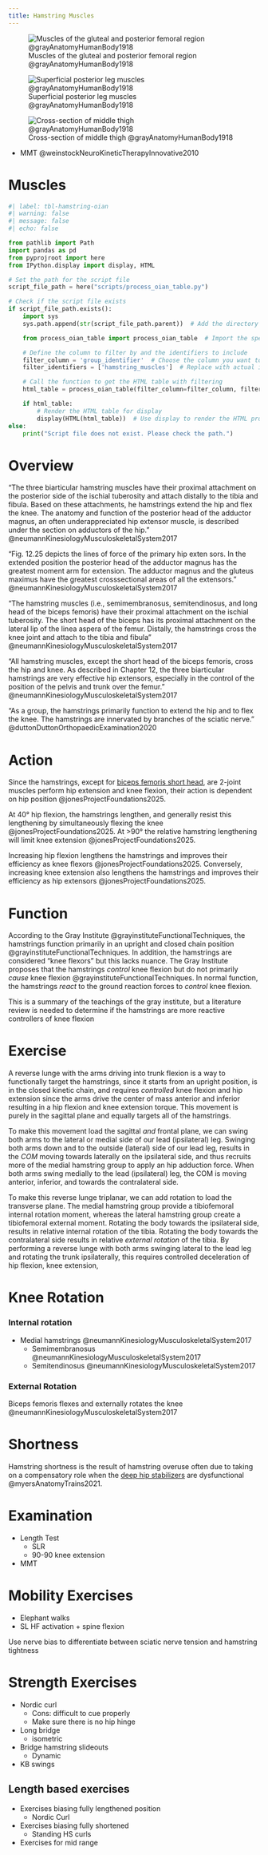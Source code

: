 ```yaml
---
title: Hamstring Muscles
---
```



![Muscles of the gluteal and posterior femoral region @grayAnatomyHumanBody1918](/The Archive/Images/Gray anatomy 1918 images/Myology/image434 Muscles of the gluteal and posterior femoral regions.gif){#fig-gray1918-image434}

![Superficial posterior leg muscles @grayAnatomyHumanBody1918](/The Archive/Images/Gray anatomy 1918 images/Myology/image438 Muscles of the back of the leg. Superficial layer.gif){#fig-gray1918-image438}

![Cross-section of middle thigh @grayAnatomyHumanBody1918](/The Archive/Images/Gray anatomy 1918 images/Myology/image432 Cross-section through the middle of the thigh.gif)

::: {.callout title="Reading list"}

- MMT @weinstockNeuroKineticTherapyInnovative2010

:::

# Muscles

```python
#| label: tbl-hamstring-oian
#| warning: false
#| message: false
#| echo: false

from pathlib import Path
import pandas as pd
from pyprojroot import here
from IPython.display import display, HTML

# Set the path for the script file
script_file_path = here("scripts/process_oian_table.py")

# Check if the script file exists
if script_file_path.exists():
    import sys
    sys.path.append(str(script_file_path.parent))  # Add the directory of the script to the system path

    from process_oian_table import process_oian_table  # Import the specific function

    # Define the column to filter by and the identifiers to include
    filter_column = 'group_identifier'  # Choose the column you want to filter by
    filter_identifiers = ['hamstring_muscles']  # Replace with actual identifiers you want to include

    # Call the function to get the HTML table with filtering
    html_table = process_oian_table(filter_column=filter_column, filter_identifiers=filter_identifiers)

    if html_table:
        # Render the HTML table for display
        display(HTML(html_table))  # Use display to render the HTML properly
else:
    print("Script file does not exist. Please check the path.")

```

# Overview



“The three biarticular hamstring muscles have their proximal attachment on the posterior side of the ischial tuberosity and attach distally to the tibia and fibula. Based on these attachments, he hamstrings extend the hip and flex the knee. The anatomy and function of the posterior head of the adductor	 magnus, an often underappreciated hip extensor muscle, is described under the section on adductors of the hip.”  @neumannKinesiologyMusculoskeletalSystem2017 

“Fig. 12.25 depicts the lines of force of the primary hip exten­ sors. In the extended position the posterior head of the adductor magnus has the greatest moment arm for extension. The adductor magnus and the gluteus maximus have the greatest cross­sectional areas of all the extensors.” @neumannKinesiologyMusculoskeletalSystem2017 




"The hamstring muscles (i.e., semimembranosus, semitendinosus, and long head of the biceps femoris) have their proximal attachment on the ischial tuberosity. The short head of the biceps has its proximal attachment on the lateral lip of the linea aspera of the femur. Distally, the hamstrings cross the knee joint and attach to the tibia and fibula" @neumannKinesiologyMusculoskeletalSystem2017 

"All hamstring muscles, except the short head of the biceps femoris, cross the hip and knee. As described in Chapter 12, the three biarticular hamstrings are very effective hip extensors, especially in the control of the position of the pelvis and trunk over the femur. " @neumannKinesiologyMusculoskeletalSystem2017 

"As a group, the hamstrings primarily function to extend the hip and to flex the knee. The hamstrings are innervated by branches of the sciatic nerve." @duttonDuttonOrthopaedicExamination2020 

# Action

Since the hamstrings, except for [biceps femoris short head]({{< var ref-biceps-femoris-short-head.action >}}), are 2-joint muscles perform hip extension and knee flexion, their action is dependent on hip position @jonesProjectFoundations2025.

At 40&deg; hip flexion, the hamstrings lengthen, and generally resist this lengthening by simultaneously flexing the knee @jonesProjectFoundations2025.
At &gt;90&deg; the relative hamstring lengthening will limit knee extension @jonesProjectFoundations2025.

Increasing hip flexion lengthens the hamstrings and improves their efficiency as knee flexors @jonesProjectFoundations2025.
Conversely, increasing knee extension also lengthens the hamstrings and improves their efficiency as hip extensors @jonesProjectFoundations2025.

# Function



According to the Gray Institute @grayinstituteFunctionalTechniques, the hamstrings function primarily in an upright and closed chain position @grayinstituteFunctionalTechniques.
In addition, the hamstrings are considered "knee flexors" but this lacks nuance. 
The Gray Institute proposes that the hamstrings *control* knee flexion but do not primarily *cause* knee flexion @grayinstituteFunctionalTechniques.
In normal function, the hamstrings *react* to the ground reaction forces to *control* knee flexion.

:::{.callout-caution}
This is a summary of the teachings of the gray institute, but a literature review is needed to determine if the hamstrings are more reactive controllers of knee flexion
:::

# Exercise

A reverse lunge with the arms driving into trunk flexion is a way to functionally target the hamstrings, since it starts from an upright position, is in the closed kinetic chain, and requires *controlled* knee flexion and hip extension since the arms drive the center of mass anterior and inferior resulting in a hip flexion and knee extension torque.
This movement is purely in the sagittal plane and equally targets all of the hamstrings.

To make this movement load the sagittal *and* frontal plane, we can swing both arms to the lateral or medial side of our lead (ipsilateral) leg.
Swinging both arms down and to the outside (lateral) side of our lead leg, results in the *COM* moving towards laterally on the ipsilateral side, and thus recruits more of the medial hamstring group to apply an hip adduction force.
When both arms swing medially to the lead (ipsilateral) leg, the COM is moving anterior, inferior, and towards the contralateral side.

To make this reverse lunge triplanar, we can add rotation to load the transverse plane.
The medial hamstring group provide a tibiofemoral internal rotation moment, whereas the lateral hamstring group create a tibiofemoral external moment.
Rotating the body towards the ipsilateral side, results in relative internal rotation of the tibia.
Rotating the body towards the contralateral side results in relative *external rotation* of the tibia.
By performing a reverse lunge with both arms swinging lateral to the lead leg and rotating the trunk ipsilaterally, this requires controlled deceleration of hip flexion, knee extension, 

# Knee Rotation

:::{layout-ncol="2"}
### Internal rotation

- Medial hamstrings @neumannKinesiologyMusculoskeletalSystem2017
    - Semimembranosus @neumannKinesiologyMusculoskeletalSystem2017
    - Semitendinosus @neumannKinesiologyMusculoskeletalSystem2017

### External Rotation
Biceps femoris flexes and externally rotates the knee @neumannKinesiologyMusculoskeletalSystem2017
:::


# Shortness

Hamstring shortness is the result of hamstring overuse often due to taking on a compensatory role when the [deep hip stabilizers]({{< var ref-deep-hip-stabilizer-muscle-group.path >}}) are dysfunctional @myersAnatomyTrains2021.

# Examination

- Length Test
    - SLR
    - 90-90 knee extension
- MMT

# Mobility Exercises

- Elephant walks
- SL HF activation + spine flexion

:::{.callout-note}
Use nerve bias to differentiate between sciatic nerve tension and hamstring tightness
:::

# Strength Exercises

- Nordic curl
    - Cons: difficult to cue properly
    - Make sure there is no hip hinge
- Long bridge
    - isometric
- Bridge hamstring slideouts
    - Dynamic
- KB swings

## Length based exercises

- Exercises biasing fully lengthened position
    - Nordic Curl
- Exercises biasing fully shortened
    - Standing HS curls
- Exercises for mid range


